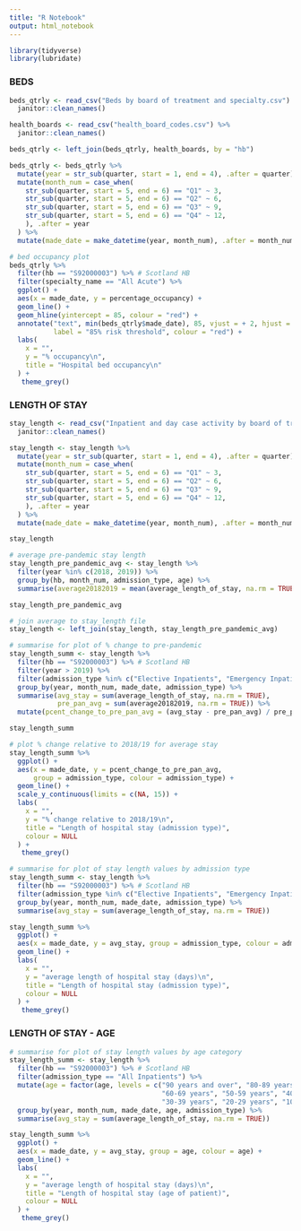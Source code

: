 ```yaml
---
title: "R Notebook"
output: html_notebook
---
```


```r
library(tidyverse)
library(lubridate)
```


### BEDS

```r
beds_qtrly <- read_csv("Beds by board of treatment and specialty.csv") %>% 
  janitor::clean_names()
```

```r
health_boards <- read_csv("health_board_codes.csv") %>% 
  janitor::clean_names()

beds_qtrly <- left_join(beds_qtrly, health_boards, by = "hb")
```

```r
beds_qtrly <- beds_qtrly %>% 
  mutate(year = str_sub(quarter, start = 1, end = 4), .after = quarter) %>% 
  mutate(month_num = case_when(
    str_sub(quarter, start = 5, end = 6) == "Q1" ~ 3, 
    str_sub(quarter, start = 5, end = 6) == "Q2" ~ 6, 
    str_sub(quarter, start = 5, end = 6) == "Q3" ~ 9, 
    str_sub(quarter, start = 5, end = 6) == "Q4" ~ 12, 
    ), .after = year
  ) %>% 
  mutate(made_date = make_datetime(year, month_num), .after = month_num)
```

```r
# bed occupancy plot
beds_qtrly %>% 
  filter(hb == "S92000003") %>% # Scotland HB
  filter(specialty_name == "All Acute") %>% 
  ggplot() +
  aes(x = made_date, y = percentage_occupancy) +
  geom_line() +
  geom_hline(yintercept = 85, colour = "red") +
  annotate("text", min(beds_qtrly$made_date), 85, vjust = + 2, hjust = 0, 
           label = "85% risk threshold", colour = "red") +
  labs(
    x = "", 
    y = "% occupancy\n", 
    title = "Hospital bed occupancy\n"
  ) + 
   theme_grey()
```


### LENGTH OF STAY

```r
stay_length <- read_csv("Inpatient and day case activity by board of treatment, age and sex.csv") %>% 
  janitor::clean_names()
```

```r
stay_length <- stay_length %>% 
  mutate(year = str_sub(quarter, start = 1, end = 4), .after = quarter) %>% 
  mutate(month_num = case_when(
    str_sub(quarter, start = 5, end = 6) == "Q1" ~ 3, 
    str_sub(quarter, start = 5, end = 6) == "Q2" ~ 6, 
    str_sub(quarter, start = 5, end = 6) == "Q3" ~ 9, 
    str_sub(quarter, start = 5, end = 6) == "Q4" ~ 12, 
    ), .after = year
  ) %>% 
  mutate(made_date = make_datetime(year, month_num), .after = month_num)

stay_length
```

```r
# average pre-pandemic stay length
stay_length_pre_pandemic_avg <- stay_length %>% 
  filter(year %in% c(2018, 2019)) %>% 
  group_by(hb, month_num, admission_type, age) %>% 
  summarise(average20182019 = mean(average_length_of_stay, na.rm = TRUE))

stay_length_pre_pandemic_avg
```

```r
# join average to stay_length file
stay_length <- left_join(stay_length, stay_length_pre_pandemic_avg)
```

```r
# summarise for plot of % change to pre-pandemic
stay_length_summ <- stay_length %>% 
  filter(hb == "S92000003") %>% # Scotland HB
  filter(year > 2019) %>% 
  filter(admission_type %in% c("Elective Inpatients", "Emergency Inpatients")) %>% 
  group_by(year, month_num, made_date, admission_type) %>% 
  summarise(avg_stay = sum(average_length_of_stay, na.rm = TRUE), 
            pre_pan_avg = sum(average20182019, na.rm = TRUE)) %>% 
  mutate(pcent_change_to_pre_pan_avg = (avg_stay - pre_pan_avg) / pre_pan_avg * 100)

stay_length_summ
```

```r
# plot % change relative to 2018/19 for average stay
stay_length_summ %>% 
  ggplot() +
  aes(x = made_date, y = pcent_change_to_pre_pan_avg, 
      group = admission_type, colour = admission_type) +
  geom_line() +
  scale_y_continuous(limits = c(NA, 15)) +
  labs(
    x = "", 
    y = "% change relative to 2018/19\n", 
    title = "Length of hospital stay (admission type)", 
    colour = NULL
  ) +
   theme_grey()
```

```r
# summarise for plot of stay length values by admission type
stay_length_summ <- stay_length %>% 
  filter(hb == "S92000003") %>% # Scotland HB
  filter(admission_type %in% c("Elective Inpatients", "Emergency Inpatients")) %>% 
  group_by(year, month_num, made_date, admission_type) %>% 
  summarise(avg_stay = sum(average_length_of_stay, na.rm = TRUE))
```

```r
stay_length_summ %>% 
  ggplot() +
  aes(x = made_date, y = avg_stay, group = admission_type, colour = admission_type) +
  geom_line() +
  labs(
    x = "", 
    y = "average length of hospital stay (days)\n", 
    title = "Length of hospital stay (admission type)", 
    colour = NULL
  ) +
   theme_grey()
```

### LENGTH OF STAY - AGE

```r
# summarise for plot of stay length values by age category
stay_length_summ <- stay_length %>% 
  filter(hb == "S92000003") %>% # Scotland HB
  filter(admission_type == "All Inpatients") %>% 
  mutate(age = factor(age, levels = c("90 years and over", "80-89 years", "70-79 years",
                                      "60-69 years", "50-59 years", "40-49 years",
                                      "30-39 years", "20-29 years", "10-19 years", "0-9 years"))) %>% 
  group_by(year, month_num, made_date, age, admission_type) %>% 
  summarise(avg_stay = sum(average_length_of_stay, na.rm = TRUE))
```

```r
stay_length_summ %>% 
  ggplot() +
  aes(x = made_date, y = avg_stay, group = age, colour = age) +
  geom_line() +
  labs(
    x = "", 
    y = "average length of hospital stay (days)\n", 
    title = "Length of hospital stay (age of patient)", 
    colour = NULL
  ) +
   theme_grey()
```







